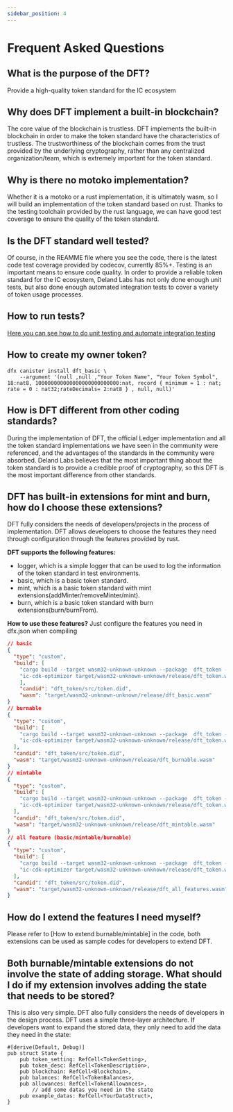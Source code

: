```yaml
---
sidebar_position: 4
---
```


# Frequent Asked Questions

## What is the purpose of the DFT?

Provide a high-quality token standard for the IC ecosystem

## Why does DFT implement a built-in blockchain?

The core value of the blockchain is trustless. DFT implements the built-in blockchain in order to make the token standard have the characteristics of trustless. The trustworthiness of the blockchain comes from the trust provided by the underlying cryptography, rather than any centralized organization/team, which is extremely important for the token standard.

## Why is there no motoko implementation?

Whether it is a motoko or a rust implementation, it is ultimately wasm, so I will build an implementation of the token standard based on rust. Thanks to the testing toolchain provided by the rust language, we can have good test coverage to ensure the quality of the token standard.

## Is the DFT standard well tested?

Of course, in the REAMME file where you see the code, there is the latest code test coverage provided by codecov, currently 85%+. Testing is an important means to ensure code quality. In order to provide a reliable token standard for the IC ecosystem, Deland Labs has not only done enough unit tests, but also done enough automated integration tests to cover a variety of token usage processes.

## How to run tests?
[Here you can see how to do unit testing and automate integration testing](./Test.mdx)

## How to create my owner token?
```shell
dfx canister install dft_basic \
	--argument '(null ,null ,"Your Token Name", "Your Token Symbol", 18:nat8, 100000000000000000000000000:nat, record { minimum = 1 : nat; rate = 0 : nat32;rateDecimals= 2:nat8 } , null, null)'
```
## How is DFT different from other coding standards?

During the implementation of DFT, the official Ledger implementation and all the token standard implementations we have seen in the community were referenced, and the advantages of the standards in the community were absorbed. Deland Labs believes that the most important thing about the token standard is to provide a credible proof of cryptography, so this DFT is the most important difference from other standards.

## DFT has built-in extensions for mint and burn, how do I choose these extensions?

DFT fully considers the needs of developers/projects in the process of implementation. DFT allows developers to choose the features they need through configuration through the features provided by rust.

**DFT supports the following features:**

- logger, which is a simple logger that can be used to log the information of the token standard in test environments.
- basic, which is a basic token standard.
- mint, which is a basic token standard with mint extensions(addMinter/removeMinter/mint).
- burn, which is a basic token standard with burn extensions(burn/burnFrom).

**How to use these features?**
Just configure the features you need in dfx.json when compiling

```json
// basic
{
  "type": "custom",
  "build": [
    "cargo build --target wasm32-unknown-unknown --package  dft_token --release --no-default-features --features logger,basic",
    "ic-cdk-optimizer target/wasm32-unknown-unknown/release/dft_token.wasm -o target/wasm32-unknown-unknown/release/dft_basic.wasm"
    ],
    "candid": "dft_token/src/token.did",
    "wasm": "target/wasm32-unknown-unknown/release/dft_basic.wasm"
}
// burnable
{
  "type": "custom",
  "build": [
    "cargo build --target wasm32-unknown-unknown --package  dft_token --release  --no-default-features --features logger,basic,burnable",
    "ic-cdk-optimizer target/wasm32-unknown-unknown/release/dft_token.wasm -o target/wasm32-unknown-unknown/release/dft_burnable.wasm"
  ],
  "candid": "dft_token/src/token.did",
  "wasm": "target/wasm32-unknown-unknown/release/dft_burnable.wasm"
}
// mintable
{
  "type": "custom",
  "build": [
    "cargo build --target wasm32-unknown-unknown --package  dft_token --release  --no-default-features --features logger,basic,mintable",
    "ic-cdk-optimizer target/wasm32-unknown-unknown/release/dft_token.wasm -o target/wasm32-unknown-unknown/release/dft_mintable.wasm"
  ],
  "candid": "dft_token/src/token.did",
  "wasm": "target/wasm32-unknown-unknown/release/dft_mintable.wasm"
}
// all feature (basic/mintable/burnable)
{
  "type": "custom",
  "build": [
    "cargo build --target wasm32-unknown-unknown --package  dft_token --release  --no-default-features --features logger,basic,burnable,mintable,batch_mint,batch_transfer",
    "ic-cdk-optimizer target/wasm32-unknown-unknown/release/dft_token.wasm -o target/wasm32-unknown-unknown/release/dft_all_features.wasm"
  ],
  "candid": "dft_token/src/token.did",
  "wasm": "target/wasm32-unknown-unknown/release/dft_all_features.wasm"
}
```

## How do I extend the features I need myself?
Please refer to [How to extend burnable/mintable] in the code, both extensions can be used as sample codes for developers to extend DFT.

## Both burnable/mintable extensions do not involve the state of adding storage. What should I do if my extension involves adding the state that needs to be stored?
This is also very simple. DFT also fully considers the needs of developers in the design process. DFT uses a simple three-layer architecture. If developers want to expand the stored data, they only need to add the data they need in the state:

```
#[derive(Default, Debug)]
pub struct State {
    pub token_setting: RefCell<TokenSetting>,
    pub token_desc: RefCell<TokenDescription>,
    pub blockchain: RefCell<Blockchain>,
    pub balances: RefCell<TokenBalances>,
    pub allowances: RefCell<TokenAllowances>,
		// add some datas you need in the state
    pub example_datas: RefCell<YourDataStruct>,
}
```